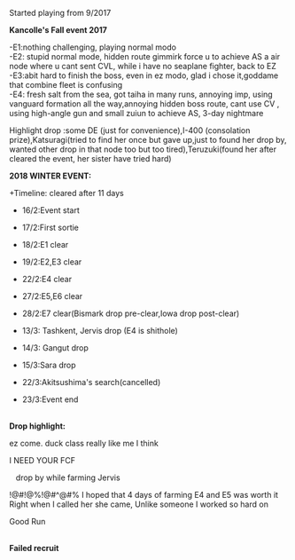 



Started playing from 9/2017

<p style="text-align:center;">'''Kancolle's Fall event 2017 '''</p>

-E1:nothing challenging, playing normal modo<br />-E2: stupid normal mode, hidden route gimmirk force u to achieve AS a air node where u cant sent CVL, while i have no seaplane fighter, back to EZ<br />-E3:abit hard to finish the boss, even in ez modo, glad i chose it,goddame that combine fleet is confusing<br />-E4: fresh salt from the sea, got taiha in many runs, annoying imp, using vanguard formation all the way,annoying hidden boss route, cant use CV , using high-angle gun and small zuiun to achieve AS, 3-day nightmare

Highlight drop :some DE (just for convenience),I-400 (consolation prize),Katsuragi(tried to find her once but gave up,just to found her drop by, wanted other drop in that node too but too tired),Teruzuki(found her after cleared the event, her sister have tried hard)

{{ResourceReport-FullMan
 |before_fuel = 44583|before_steel = 48851|before_ammo = 56498|before_bauxite = 38269|after_fuel = 12585|after_steel = 28197|after_ammo = 24925|after_bauxite = 19507|used_fuel = ?|used_ammo = ?|used_steel = ?|used_bauxite = ?|used_bucket = 400|note = forgot to note the resource consumsion}} 
{{MedalReport-4
 |e1 = Normal
 |e2 = Easy
 |e3 = Easy
 |e4 = Easy
 }}




<p style="text-align:center;">'''2018 WINTER EVENT:'''</p>

+Timeline: cleared after 11 days

*16/2:Event start

*17/2:First sortie

*18/2:E1 clear

*19/2:E2,E3 clear

*22/2:E4 clear

*27/2:E5,E6 clear

*28/2:E7 clear(Bismark drop pre-clear,Iowa drop post-clear)

*13/3: Tashkent, Jervis drop (E4 is shithole) 

*14/3: Gangut drop

*15/3:Sara drop

*22/3:Akitsushima's search(cancelled)

*23/3:Event end

<p style="text-align:center;"><br />'''Drop highlight: '''</p>

{{ShipBattleCardKai|Akizuki}} ez come. duck class really like me I think

{{ShipBattleCardKai|Ooyodo}} I NEED YOUR FCF

{{ShipBattleCardKai|Richelieu}} {{ShipBattleCardKai|Warspite}} {{ShipBattleCardKai|Ark Royal}} {{ShipBattleCardKai|Akitsumaru}} drop by while farming Jervis

{{ShipBattleCardKai|Jervis}} !@#!@%!@#^@#% I hoped that 4 days of farming E4 and E5 was worth it
{{ShipBattleCardKai|Tashkent}} Right when I called her she came, Unlike someone I worked so hard on

<p style="text-align:center;">Good Run </p>

<p style="text-align:center;">{{ShipBattleCardKai|Yahagi}}  {{ShipBattleCardKai|Bismarck}}  {{ShipBattleCardKai|Gangut}} {{ShipBattleCardKai|Mizuho}} {{ShipBattleCardKai|Saratoga}} <br />'''Failed recruit '''</p>

<p style="text-align:center;">{{ShipBattleCardKai|Akitsushima|subst = {{ShipBattleCardKai|Akitsushima|grayscale=true|layers=status_sunk}}}} </p>

{{ResourceReport-FullMan
 |before_fuel = 88k|before_steel = ?|before_ammo = 42k|before_bauxite = 51k|after_fuel = 30k|after_steel = ?|after_ammo = 18k|after_bauxite = 15k|used_fuel = 80k|used_ammo = 70k|used_steel = ?|used_bauxite = 15k|used_bucket = 350(for clearing)|note = 1006 {{bucket}} --> 800 {{bucket}}(clear) --> 500 {{bucket}}(farming)}}
{{MedalReport-7
 |e7 = Casual|e1 = Hard|e2 = Normal|e3 = Normal|e4 = Easy|e5 = Easy|e6 = Easy}}